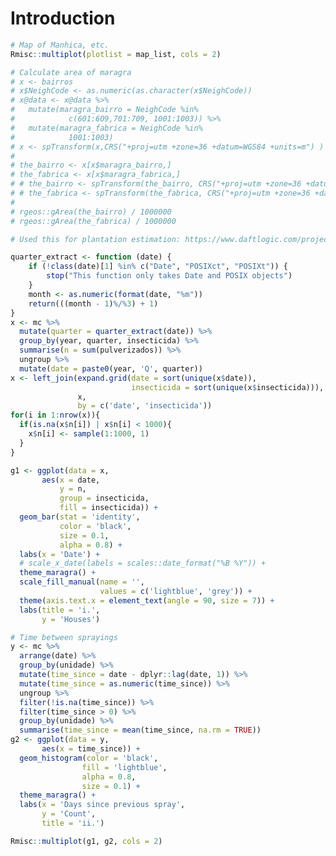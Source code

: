 # Introduction  

```r
# Map of Manhica, etc.
Rmisc::multiplot(plotlist = map_list, cols = 2)
```


```r
# Calculate area of maragra
# x <- bairros
# x$NeighCode <- as.numeric(as.character(x$NeighCode))
# x@data <- x@data %>%
#   mutate(maragra_bairro = NeighCode %in%
#            c(601:609,701:709, 1001:1003)) %>%
#   mutate(maragra_fabrica = NeighCode %in%
#            1001:1003)
# x <- spTransform(x,CRS("+proj=utm +zone=36 +datum=WGS84 +units=m") )
# 
# the_bairro <- x[x$maragra_bairro,]
# the_fabrica <- x[x$maragra_fabrica,]
# # the_bairro <- spTransform(the_bairro, CRS("+proj=utm +zone=36 +datum=WGS84 +units=m") )
# # the_fabrica <- spTransform(the_fabrica, CRS("+proj=utm +zone=36 +datum=WGS84 +units=m") )
# 
# rgeos::gArea(the_bairro) / 1000000
# rgeos::gArea(the_fabrica) / 1000000

# Used this for plantation estimation: https://www.daftlogic.com/projects-google-maps-area-calculator-tool.htm
```

```r
quarter_extract <- function (date) {
    if (!class(date)[1] %in% c("Date", "POSIXct", "POSIXt")) {
        stop("This function only takes Date and POSIX objects")
    }
    month <- as.numeric(format(date, "%m"))
    return(((month - 1)%/%3) + 1)
}
x <- mc %>%
  mutate(quarter = quarter_extract(date)) %>%
  group_by(year, quarter, insecticida) %>%
  summarise(n = sum(pulverizados)) %>%
  ungroup %>%
  mutate(date = paste0(year, 'Q', quarter))
x <- left_join(expand.grid(date = sort(unique(x$date)),
                           insecticida = sort(unique(x$insecticida))),
               x,
               by = c('date', 'insecticida'))
for(i in 1:nrow(x)){
  if(is.na(x$n[i]) | x$n[i] < 1000){
    x$n[i] <- sample(1:1000, 1)
  }
}

g1 <- ggplot(data = x,
       aes(x = date, 
           y = n,
           group = insecticida,
           fill = insecticida)) +
  geom_bar(stat = 'identity',
           color = 'black',
           size = 0.1,
           alpha = 0.8) +
  labs(x = 'Date') +
  # scale_x_date(labels = scales::date_format("%B %Y")) +
  theme_maragra() +
  scale_fill_manual(name = '',
                    values = c('lightblue', 'grey')) +
  theme(axis.text.x = element_text(angle = 90, size = 7)) +
  labs(title = 'i.',
       y = 'Houses')

# Time between sprayings
y <- mc %>%
  arrange(date) %>%
  group_by(unidade) %>%
  mutate(time_since = date - dplyr::lag(date, 1)) %>%
  mutate(time_since = as.numeric(time_since)) %>%
  ungroup %>%
  filter(!is.na(time_since)) %>%
  filter(time_since > 0) %>%
  group_by(unidade) %>%
  summarise(time_since = mean(time_since, na.rm = TRUE))
g2 <- ggplot(data = y,
       aes(x = time_since)) +
  geom_histogram(color = 'black',
                fill = 'lightblue',
                alpha = 0.8,
                size = 0.1) +
  theme_maragra() +
  labs(x = 'Days since previous spray',
       y = 'Count',
       title = 'ii.')

Rmisc::multiplot(g1, g2, cols = 2)
```


\newpage
